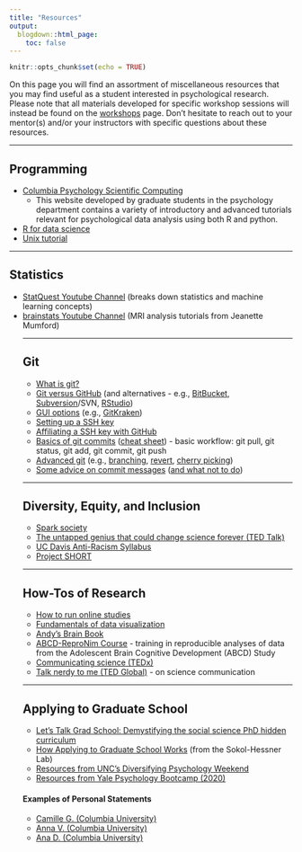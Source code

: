 ```yaml
---
title: "Resources"
output:
  blogdown::html_page:
    toc: false
---
```


```r
knitr::opts_chunk$set(echo = TRUE)
```

On this page you will find an assortment of miscellaneous resources that you may find useful as a student interested in psychological research. Please note that all materials developed for specific workshop sessions will instead be found on the [workshops](/workshops) page. Don't hesitate to reach out to your mentor(s) and/or your instructors with specific questions about these resources.
<hr>
## Programming
<ul>
<li>[Columbia Psychology Scientific Computing](https://cu-psych-computing.github.io/cu-psych-comp-tutorial/){target="_blank"}
<ul><li>This website developed by graduate students in the psychology department contains a variety of introductory and advanced tutorials relevant for psychological data analysis using both R and python.</ul></li>
<li>[R for data science](https://r4ds.had.co.nz/){target="_blank"}
<li>[Unix tutorial](http://swcarpentry.github.io/shell-novice/){target="_blank"}
</ul>
<hr>
## Statistics
<ul>
<li>[StatQuest Youtube Channel](https://www.youtube.com/channel/UCtYLUTtgS3k1Fg4y5tAhLbw){target="_blank"} (breaks down statistics and machine learning concepts)
<li>[brainstats Youtube Channel](https://www.youtube.com/channel/UCZ7gF0zm35FwrFpDND6DWeA){target="_blank"} (MRI analysis tutorials from Jeanette Mumford)
<hr>
## Git
<ul>
<li>[What is git?](https://git-scm.com/book/en/v2/Getting-Started-A-Short-History-of-Git){target="_blank"}
<li>[Git versus GitHub](https://git-scm.com/book/en/v2/Getting-Started-A-Short-History-of-Git){target="_blank"} (and alternatives - e.g., [BitBucket](https://bitbucket.org/product){target="_blank"}, [Subversion](https://subversion.apache.org/){target="_blank"}/SVN, [RStudio](https://support.rstudio.com/hc/en-us/articles/200532077-Version-Control-with-Git-and-SVN){target="_blank"})
<li>[GUI options](https://lmgtfy.com/?q=git+gui+options) (e.g., [GitKraken](https://www.gitkraken.com/){target="_blank"})
<li>[Setting up a SSH key](https://www.digitalocean.com/community/tutorials/how-to-set-up-ssh-keys--2){target="_blank"}
<li>[Affiliating a SSH key with GitHub](https://help.github.com/en/github/authenticating-to-github/adding-a-new-ssh-key-to-your-github-account){target="_blank"}
<li>[Basics of git commits](https://confluence.atlassian.com/bitbucketserver/basic-git-commands-776639767.html){target="_blank"} ([cheat sheet](https://github.github.com/training-kit/downloads/github-git-cheat-sheet.pdf){target="_blank"}) - basic workflow: git pull, git status, git add, git commit, git push
<li>[Advanced git](https://rogerdudler.github.io/git-guide/){target="_blank"} (e.g., [branching](https://git-scm.com/book/en/v2/Git-Branching-Basic-Branching-and-Merging){target="_blank"}, [revert](https://www.atlassian.com/git/tutorials/undoing-changes/git-revert){target="_blank"}, [cherry picking](https://stackoverflow.com/questions/9339429/what-does-cherry-picking-a-commit-with-git-mean){target="_blank"})
<li>[Some advice on commit messages](https://chris.beams.io/posts/git-commit/){target="_blank"} ([and what not to do](http://www.commitlogsfromlastnight.com/){target="_blank"})
</ul>
<hr>
## Diversity, Equity, and Inclusion
<ul>
<li>[Spark society](https://www.sparksociety.org/){target="_blank"}
<li>[The untapped genius that could change science forever (TED Talk)](https://www.ted.com/talks/jedidah_isler_the_untapped_genius_that_could_change_science_for_the_better?referrer=playlist-10_great_talks_to_celebrate_bl&language=en){target="_blank"}
<li>[UC Davis Anti-Racism Syllabus](https://diversity.ucdavis.edu/anti-racism-syllabus){target="_blank"}
<li>[Project SHORT](https://www.project-short.com/vision.html){target="_blank"}
</ul>
<hr>
## How-Tos of Research
<ul>
<li>[How to run online studies](https://static1.squarespace.com/static/550f325ae4b0f7f604ae9822/t/5e6bba7d810aeb77251eb9d4/1584118397102/SHlabOnlineStudyHRB.pdf){target="_blank"}
<li>[Fundamentals of data visualization](https://clauswilke.com/dataviz/index.html){target="_blank"}
<li>[Andy's Brain Book](https://andysbrainbook.readthedocs.io/en/latest/){target="_blank"}
<li>[ABCD-ReproNim Course](https://www.abcd-repronim.org/){target="_blank"} - training in reproducible analyses of data from the Adolescent Brain Cognitive Development (ABCD) Study
<li>[Communicating science (TEDx)](https://www.youtube.com/watch?v=rXqLHc5ZbbM){target="_blank"}
<li>[Talk nerdy to me (TED Global)](https://www.ted.com/talks/melissa_marshall_talk_nerdy_to_me){target="_blank"} - on science communication
</ul>
<hr>
## Applying to Graduate School
<ul>
<li>[Let's Talk Grad School: Demystifying the social science PhD hidden curriculum](https://letstalkgradschool.substack.com/p/coming-soon){target="_blank"}
<li>[How Applying to Graduate School Works](https://www.sokolhessnerlab.com/howapplyingworks){target="_blank"} (from the Sokol-Hessner Lab)
<li>[Resources from UNC's Diversifying Psychology Weekend](https://clinicalpsych.unc.edu/diversifying-psychology-weekend/){target="_blank"}
<li>[Resources from Yale Psychology Bootcamp (2020)](https://drive.google.com/drive/u/0/folders/1gafJs-eZb484AgD4lmKe_idgmULlcpfM){target="_blank"}
</ul>
#### Examples of Personal Statements
<ul>
<li>[Camille G. (Columbia University)](/uploads/cg_ps.pdf){target="_blank"}
<li>[Anna V. (Columbia University)](https://drive.google.com/file/d/1pDPWRa8bniq2nz3f1ObOiLu9CkRysiTI/view){target="_blank"}
<li>[Ana D. (Columbia University)](https://docs.google.com/document/d/1GyiKJBmD4Qrnn9oMC8fgu5iQFMS6-kZBV1RIG5U7-wE/edit){target="_blank"}
</ul>
<br>